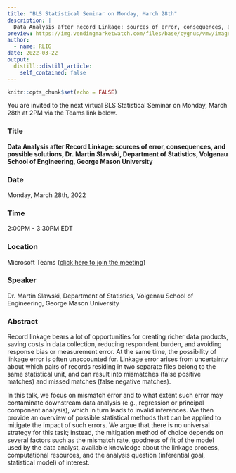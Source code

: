 ```yaml
---
title: "BLS Statistical Seminar on Monday, March 28th"
description: |
  Data Analysis after Record Linkage: sources of error, consequences, and possible solutions, Dr. Martin Slawski, Department of Statistics, Volgenau School of Engineering, George Mason University
preview: https://img.vendingmarketwatch.com/files/base/cygnus/vmw/image/2020/09/16x9/US_Bureaw_Labor_Stats_WIKIPEDIA.5f57a9653b517.png
author:
  - name: RLIG
date: 2022-03-22
output:
  distill::distill_article:
    self_contained: false
---
```



```r
knitr::opts_chunk$set(echo = FALSE)
```

You are invited to the next virtual BLS Statistical Seminar on Monday, March 28th at 2PM via the Teams link below.

### Title

**Data Analysis after Record Linkage: sources of error, consequences, and possible solutions, Dr. Martin Slawski, Department of Statistics, Volgenau School of Engineering, George Mason University**

### Date 
Monday, March 28th, 2022

### Time

2:00PM - 3:30PM EDT

### Location
Microsoft Teams ([click here to join the meeting](https://urldefense.com/v3/__https://nam10.safelinks.protection.outlook.com/ap/t-59584e83/?url=https*3A*2F*2Fteams.microsoft.com*2Fl*2Fmeetup-join*2F19*253ameeting_ODIwYTQ1OGQtOTgyNi00ZDgyLWJmMzktYjNlMjQxZmM5MjQz*2540thread.v2*2F0*3Fcontext*3D*257b*2522Tid*2522*253a*25223b06518d-2bac-4bbf-95d4-d731899ce4e2*2522*252c*2522Oid*2522*253a*25221ac7c198-32cd-4395-8673-f0df95984787*2522*257d&data=04*7C01*7Cjana.asher*40sru.edu*7C862948126ec04c4b76dc08d9fc95e2a8*7C86555dba073b4ff7b7d1b73a77c5bd92*7C0*7C0*7C637818542947844638*7CUnknown*7CTWFpbGZsb3d8eyJWIjoiMC4wLjAwMDAiLCJQIjoiV2luMzIiLCJBTiI6Ik1haWwiLCJXVCI6Mn0*3D*7C3000&sdata=9LXP5zdkycb3VUgJuJEqw9Zk7SYsSb0QUOoM1BIEp1k*3D&reserved=0__;JSUlJSUlJSUlJSUlJSUlJSUlJSUlJSUlJSUlJSUlJSUlJSUlJQ!!OToaGQ!7DlgkFfJM2Bo2EH4VwnTW-K1461CilDf9-PdyXORjNDu2VWD7HATOuXjv5iZuLIlLNDwbQ$))

### Speaker

Dr. Martin Slawski, Department of Statistics, Volgenau School of Engineering, George Mason University 

### Abstract

Record linkage bears a lot of opportunities for creating richer data products, saving costs in data collection, reducing respondent burden, and avoiding response bias or measurement error. At the same time, the possibility of linkage error is often unaccounted for. Linkage error arises from uncertainty about which pairs of records residing in two separate files belong to the same statistical unit, and can result into mismatches (false positive matches) and missed matches (false negative matches).

In this talk, we focus on mismatch error and to what extent such error may contaminate downstream data analysis (e.g., regression or principal component analysis), which in turn leads to invalid inferences. We then provide an overview of possible statistical methods that can be applied to mitigate the impact of such errors. We argue that there is no universal strategy for this task; instead, the mitigation method of choice depends on several factors such as the mismatch rate, goodness of fit of the model used by the data analyst, available knowledge about the linkage process, computational resources, and the analysis question (inferential goal, statistical model) of interest.



